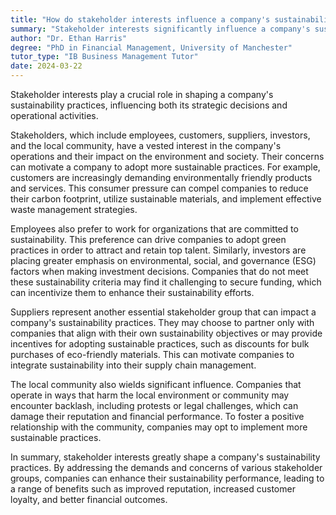 ```yaml
---
title: "How do stakeholder interests influence a company's sustainability practices?"
summary: "Stakeholder interests significantly influence a company's sustainability practices by shaping its strategic decisions and operational activities."
author: "Dr. Ethan Harris"
degree: "PhD in Financial Management, University of Manchester"
tutor_type: "IB Business Management Tutor"
date: 2024-03-22
---
```


Stakeholder interests play a crucial role in shaping a company's sustainability practices, influencing both its strategic decisions and operational activities.

Stakeholders, which include employees, customers, suppliers, investors, and the local community, have a vested interest in the company's operations and their impact on the environment and society. Their concerns can motivate a company to adopt more sustainable practices. For example, customers are increasingly demanding environmentally friendly products and services. This consumer pressure can compel companies to reduce their carbon footprint, utilize sustainable materials, and implement effective waste management strategies.

Employees also prefer to work for organizations that are committed to sustainability. This preference can drive companies to adopt green practices in order to attract and retain top talent. Similarly, investors are placing greater emphasis on environmental, social, and governance (ESG) factors when making investment decisions. Companies that do not meet these sustainability criteria may find it challenging to secure funding, which can incentivize them to enhance their sustainability efforts.

Suppliers represent another essential stakeholder group that can impact a company's sustainability practices. They may choose to partner only with companies that align with their own sustainability objectives or may provide incentives for adopting sustainable practices, such as discounts for bulk purchases of eco-friendly materials. This can motivate companies to integrate sustainability into their supply chain management.

The local community also wields significant influence. Companies that operate in ways that harm the local environment or community may encounter backlash, including protests or legal challenges, which can damage their reputation and financial performance. To foster a positive relationship with the community, companies may opt to implement more sustainable practices.

In summary, stakeholder interests greatly shape a company's sustainability practices. By addressing the demands and concerns of various stakeholder groups, companies can enhance their sustainability performance, leading to a range of benefits such as improved reputation, increased customer loyalty, and better financial outcomes.
    